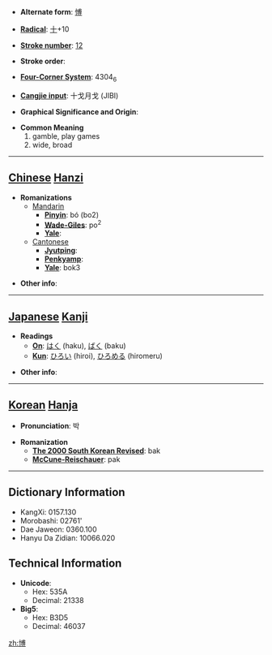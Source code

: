 * '''Alternate form''': [[愽]]

* '''[[Wiktionary:Chinese radical index| Radical]]''': [[Wiktionary:Chinese radical index 十|十]]+10

* '''[[Wiktionary:Chinese total strokes index|Stroke number]]''': [[Wiktionary:Chinese total strokes index 12|12]]

* '''Stroke order''': 

* '''[[Wiktionary:Chinese four corner index|Four-Corner System]]''': 4304<sub>6</sub>

* '''[[Wiktionary:Chinese Cangjie index|Cangjie input]]''': 十戈月戈 (JIBI)

* '''Graphical Significance and Origin''': 

* '''Common Meaning'''
*#gamble, play games
*# wide, broad


----

== [[Chinese]] [[Hanzi]] ==

* '''Romanizations'''
** [[Mandarin]]
*** '''[[Pinyin]]''': bó (bo2)
*** '''[[Wade-Giles]]''': po<sup>2</sup>
*** '''[[Yale]]''': 
**[[Cantonese]]
***'''[[Jyutping]]''':
***'''[[Penkyamp]]''': 
***'''[[Yale]]''': bok3

* '''Other info''': 

----

== [[Japanese]] [[Kanji]] ==

* '''Readings'''
** '''[[On]]''': [[はく]] (haku), [[ばく]] (baku)
** '''[[Kun]]''': [[ひろい]] (hiroi), [[ひろめる]] (hiromeru)

* '''Other info''':  

----

== [[Korean]] [[Hanja]] ==

* '''Pronunciation''': 박

* '''Romanization'''
** '''[[The 2000 South Korean Revised Romanization|The 2000 South Korean Revised]]''': bak
** '''[[McCune-Reischauer]]''': pak

----

== Dictionary Information ==

* KangXi: 0157.130
* Morobashi: 02761'
* Dae Jaweon: 0360.100
* Hanyu Da Zidian: 10066.020

== Technical Information ==

* '''Unicode''':
** Hex: 535A
** Decimal: 21338
* '''Big5''':
** Hex: B3D5
** Decimal: 46037
[[zh:博]]